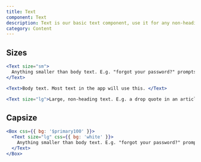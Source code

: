 ```yaml
---
title: Text
component: Text
description: Text is our basic text component, use it for any non-heading text.
category: Content
---
```


## Sizes

```jsx preview
<Text size="sm">
  Anything smaller than body text. E.g. "forgot your password?" prompts
</Text>
```

```jsx preview
<Text>Body text. Most text in the app will use this. </Text>
```

```jsx preview
<Text size="lg">Large, non-heading text. E.g. a drop quote in an article</Text>
```

## Capsize

```jsx preview
<Box css={{ bg: '$primary100' }}>
  <Text size="lg" css={{ bg: 'white' }}>
    Anything smaller than body text. E.g. "forgot your password?" prompts
  </Text>
</Box>
```

